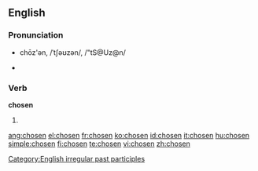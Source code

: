 ==English==

===Pronunciation===
* chōz'ən, /ˈtʃəʊzən/, /"tS@Uz@n/
*: {{rhymes|əʊzən}}
* {{audio|En-us-chosen.ogg|audio}}

===Verb===
'''chosen'''

# {{past participle of|[[choose]]}}

[[Category:English irregular past participles]]

[[ang:chosen]]
[[el:chosen]]
[[fr:chosen]]
[[ko:chosen]]
[[id:chosen]]
[[it:chosen]]
[[hu:chosen]]
[[simple:chosen]]
[[fi:chosen]]
[[te:chosen]]
[[vi:chosen]]
[[zh:chosen]]